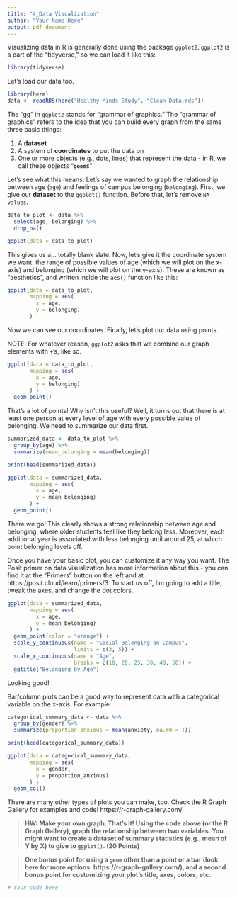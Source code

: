 ```yaml
---
title: "4_Data Visualization"
author: "Your Name Here"
output: pdf_document
---
```


Visualizing data in R is generally done using the package `ggplot2`. `ggplot2` is a part of the "tidyverse," so we can load it like this:

```r
library(tidyverse)
```

Let's load our data too.

```r
library(here)
data <- readRDS(here("Healthy Minds Study", "Clean Data.rds"))
```

The "gg" in `ggplot2` stands for "grammar of graphics." The "grammar of graphics" refers to the idea that you can build every graph from the same three basic things:

1. A **dataset**
2. A system of **coordinates** to put the data on
3. One or more objects (e.g., dots, lines) that represent the data - in R, we call these objects "**`geom`**s"

Let's see what this means. Let's say we wanted to graph the relationship between age (`age`) and feelings of campus belonging (`belonging`). First, we give our **dataset** to the `ggplot()` function. Before that, let's remove `NA values`. 

```r
data_to_plot <- data %>%
  select(age, belonging) %>%
  drop_na()

ggplot(data = data_to_plot)
```

This gives us a... totally blank slate. Now, let's give it the coordinate system we want: the range of possible values of age (which we will plot on the x-axis) and belonging (which we will plot on the y-axis). These are known as "aesthetics", and written inside the `aes()` function like this:

```r
ggplot(data = data_to_plot, 
       mapping = aes(
         x = age, 
         y = belonging)
       )
```

Now we can see our coordinates. Finally, let's plot our data using points.

NOTE: For whatever reason, `ggplot2` asks that we combine our graph elements with `+`'s, like so.

```r
ggplot(data = data_to_plot, 
       mapping = aes(
         x = age, 
         y = belonging)
       ) +
  geom_point()
```

That's a lot of points! Why isn't this useful? Well, it turns out that there is at least one person at every level of age with every possible value of belonging. We need to summarize our data first.

```r
summarized_data <- data_to_plot %>%
  group_by(age) %>%
  summarize(mean_belonging = mean(belonging))

print(head(summarized_data))

ggplot(data = summarized_data, 
       mapping = aes(
         x = age, 
         y = mean_belonging)
       ) +
  geom_point()
```

There we go! This clearly shows a strong relationship between age and belonging, where older students feel like they belong less. Moreover, each additional year is associated with less belonging until around 25, at which point belonging levels off.

Once you have your basic plot, you can customize it any way you want. The Posit primer on data visualization has more information about this - you can find it at the "Primers" button on the left and at https://posit.cloud/learn/primers/3. To start us off, I'm going to add a title, tweak the axes, and change the dot colors.

```r
ggplot(data = summarized_data, 
       mapping = aes(
         x = age, 
         y = mean_belonging)
       ) +
  geom_point(color = "orange") +
  scale_y_continuous(name = "Social Belonging on Campus",
                     limits = c(3, 5)) +
  scale_x_continuous(name = "Age",
                     breaks = c(18, 20, 25, 30, 40, 50)) +
  ggtitle("Belonging by Age")
```

Looking good!

Bar/column plots can be a good way to represent data with a categorical variable on the x-axis. For example:

```r
categorical_summary_data <- data %>%
  group_by(gender) %>%
  summarize(proportion_anxious = mean(anxiety, na.rm = T))

print(head(categorical_summary_data))

ggplot(data = categorical_summary_data, 
       mapping = aes(
         x = gender, 
         y = proportion_anxious)
       ) +
  geom_col()
```

There are many other types of plots you can make, too. Check the R Graph Gallery for examples and code! https://r-graph-gallery.com/ 

> **HW: Make your own graph. That's it! Using the code above (or the R Graph Gallery), graph the relationship between two variables. You might want to create a dataset of summary statistics (e.g., mean of Y by X) to give to `ggplot()`. (20 Points)**

> **One bonus point for using a `geom` other than a point or a bar (look here for more options: https://r-graph-gallery.com/), and a second bonus point for customizing your plot's title, axes, colors, etc.**

```r
# Your code here

```
